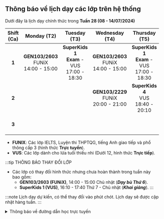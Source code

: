 ## Thông báo về lịch dạy các lớp trên hệ thống

Dưới đây là lịch dạy chính thức trong **Tuần 28 (08 - 14/07/2024)**

| **Shift (Ca)** |               **Monday (T2)**                |                   **Tuesday (T3)**                    |             **Wednesday (T4)**               |                  **Thursday (T5)**                    |               **Friday (T6)**                |              **Saturday (T7)**               |              **Sunday (CN)**                 |
|:--------------:|:--------------------------------------------:|:-----------------------------------------------------:|:--------------------------------------------:|:-----------------------------------------------------:|:--------------------------------------------:|:--------------------------------------------:|:--------------------------------------------:|
|      **1**     | **GEN103/2603** <br/>FUNiX<br/>14:00 - 15:00 | **SuperKids 1** <br/>**Exam** - VUS<br/>17:00 - 18:30 | **GEN103/2603** <br/>FUNiX<br/>14:00 - 15:00 | **SuperKids 1** <br/>**Exam** - VUS<br/>17:00 - 18:30 |    **Special** <br/>VUS<br/>16:30 - 18:30    |  **SuperKids 1** <br/>VUS<br/>07:45 - 09:15  |  **SuperKids 1** <br/>VUS<br/>07:45 - 09:15  |
|      **2**     |                                              |                                                       | **GEN103/2229** <br/>FUNiX<br/>20:00 - 21:00 |       **SuperKids 4** <br/>VUS<br/>18:40 - 20:10      |                                              |  **SuperKids 1** <br/>VUS<br/>16:10 - 17:40  | **GEN103/2603** <br/>FUNiX<br/>14:00 - 15:00 |
|      **3**     |                                              |                                                       |                                              |                                                       |                                              |                                              |  **SuperKids 1** <br/>VUS<br/>16:10 - 17:40  |

- **FUNIX**: Các lớp IELTS, Luyện thi THPTQG, tiếng Anh giao tiếp và phổ thông cấp 3 (hình thức **Trực tuyến**).
- **VUS**: Các lớp dành cho lứa tuổi thiếu nhi (Dưới 12, hình thức **Trực tiếp**).

:::tip THÔNG BÁO THAY ĐỔI LỚP

- Các lớp có thay đổi hình thức nhưng chưa hoàn thành trong tuần này bao gồm:
    - **GEN103/2603 (FUNiX)**, 14:00 - 15:00 Chủ nhật (**_Dạy bù Thứ 6_**).
    - **SuperKids 1 (VUS)**, 16:10 - 17:40 Thứ 7 - Chủ nhật (**_Khai giảng_**).
:::

:::note
Lịch dạy dự kiến, có thể thay đổi vào phút chót. Lịch dạy sẽ được cập nhật hàng tuần.
:::

<details>
<summary>Thông báo về đường dẫn học trực tuyến</summary>
<div>

**_Việc học trực tuyến sẽ được thực hiện qua hạ tầng online. Đường dẫn sẽ được cung cấp trong quá trình học. Người học
cũng có thể theo dõi các video bài giảng qua YouTube ở hai đường dẫn phía dưới._**

**_Trân trọng cảm ơn._**

</div>
</details>
